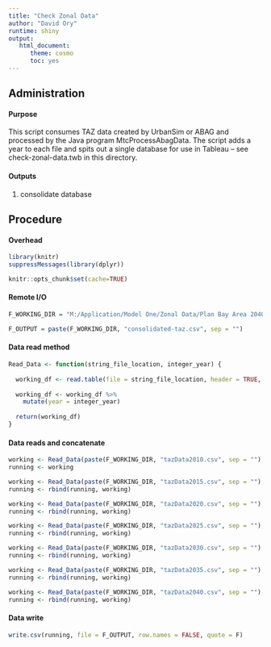 ```yaml
---
title: "Check Zonal Data"
author: "David Ory"
runtime: shiny
output: 
   html_document:
      theme: cosmo
      toc: yes
---
```


## Administration

#### Purpose
This script consumes TAZ data created by UrbanSim or ABAG and processed by the Java program MtcProcessAbagData.  The script adds a year to each file and spits out a single database for use in Tableau -- see check-zonal-data.twb in this directory.  

#### Outputs
1.  consolidate database

## Procedure

#### Overhead
```r
library(knitr)
suppressMessages(library(dplyr))
```

```r
knitr::opts_chunk$set(cache=TRUE)
```

#### Remote I/O
```r
F_WORKING_DIR = "M:/Application/Model One/Zonal Data/Plan Bay Area 2040/2016 04 22 Scenario Pass/Scenario 3/"

F_OUTPUT = paste(F_WORKING_DIR, "consolidated-taz.csv", sep = "") 
```

#### Data read method
```r
Read_Data <- function(string_file_location, integer_year) {
  
  working_df <- read.table(file = string_file_location, header = TRUE, sep = ",", stringsAsFactors = FALSE)
  
  working_df <- working_df %>%
    mutate(year = integer_year)
  
  return(working_df)
}

```

#### Data reads and concatenate
```r
working <- Read_Data(paste(F_WORKING_DIR, "tazData2010.csv", sep = ""), 2010)
running <- working

working <- Read_Data(paste(F_WORKING_DIR, "tazData2015.csv", sep = ""), 2015)
running <- rbind(running, working)

working <- Read_Data(paste(F_WORKING_DIR, "tazData2020.csv", sep = ""), 2020)
running <- rbind(running, working)

working <- Read_Data(paste(F_WORKING_DIR, "tazData2025.csv", sep = ""), 2025)
running <- rbind(running, working)

working <- Read_Data(paste(F_WORKING_DIR, "tazData2030.csv", sep = ""), 2030)
running <- rbind(running, working)

working <- Read_Data(paste(F_WORKING_DIR, "tazData2035.csv", sep = ""), 2035)
running <- rbind(running, working)

working <- Read_Data(paste(F_WORKING_DIR, "tazData2040.csv", sep = ""), 2040)
running <- rbind(running, working)

```


#### Data write
```r
write.csv(running, file = F_OUTPUT, row.names = FALSE, quote = F)

```

